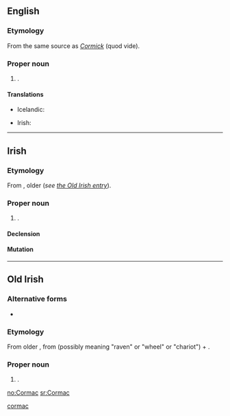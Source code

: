 ==English==
{{wikipedia}}
===Etymology===
From the same source as ''[[Cormick]]'' (quod vide).

===Proper noun===
{{en-proper noun}}

# {{given name|male|from=Irish}}.

====Translations====
{{trans-top|male given name}}
* Icelandic: {{t+|is|Kormákur}}
{{trans-mid}}
* Irish: {{t-|ga|Cormac|xs=Irish}}
{{trans-bottom}}

----

==Irish==

===Etymology===
From {{etyl|sga|ga}} {{term|Cormac|lang=sga}}, older {{term|Corbmac|lang=sga}} (''see [[Cormac#Old_Irish|the Old Irish entry]]'').

===Proper noun===
{{head|ga|proper noun|g=m}}

# {{given name|male|lang=ga}}.

====Declension====
{{ga-noun-m1-nopl|C|ormac|ormaic}}

====Mutation====
{{ga mut cons|C|ormac}}

[[Category:Irish terms derived from Old Irish|cormac]]

----

==Old Irish==

===Alternative forms===
* {{l|sga|Corbmac}}

===Etymology===
From older {{term|Corbmac|lang=sga}}, from {{term|corb|lang=sga}} (possibly meaning "raven" or "wheel" or "chariot") + {{term|macc||son|lang=sga}}.

===Proper noun===
{{head|sga|proper noun|g=m}}

# {{given name|male|lang=sga}}.

[[no:Cormac]]
[[sr:Cormac]]